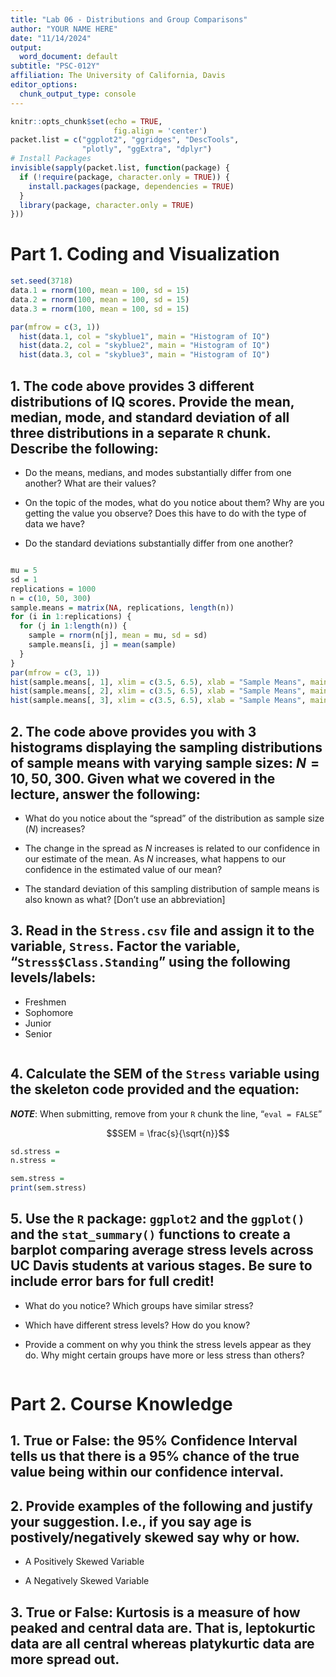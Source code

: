 ---
title: "Lab 06 - Distributions and Group Comparisons"
author: "YOUR NAME HERE"
date: "11/14/2024"
output:
  word_document: default
subtitle: "PSC-012Y"
affiliation: The University of California, Davis
editor_options:
  chunk_output_type: console
---

```{r setup, include=FALSE}
knitr::opts_chunk$set(echo = TRUE,
                       fig.align = 'center')
packet.list = c("ggplot2", "ggridges", "DescTools", 
                "plotly", "ggExtra", "dplyr")
# Install Packages
invisible(sapply(packet.list, function(package) {
  if (!require(package, character.only = TRUE)) {
    install.packages(package, dependencies = TRUE)
  }
  library(package, character.only = TRUE)
}))
```


# Part 1. Coding and Visualization

```{r echo = FALSE, fig.width = 5, fig.height = 8, fig.align = "center"}
set.seed(3718)
data.1 = rnorm(100, mean = 100, sd = 15)
data.2 = rnorm(100, mean = 100, sd = 15)
data.3 = rnorm(100, mean = 100, sd = 15)

par(mfrow = c(3, 1))
  hist(data.1, col = "skyblue1", main = "Histogram of IQ")
  hist(data.2, col = "skyblue2", main = "Histogram of IQ")
  hist(data.3, col = "skyblue3", main = "Histogram of IQ")
```

## 1. The code above provides 3 different distributions of IQ scores. Provide the mean, median, mode, and standard deviation of **all three distributions** in a **separate** `R` chunk. Describe the following:

- Do the means, medians, and modes substantially differ from one another? What are their values?

> 


- On the topic of the modes, what do you notice about them? Why are you getting the value you observe? Does this have to do with the type of data we have?

> 


- Do the standard deviations substantially differ from one another?

> 


```{r}


```


```{r echo = FALSE, fig.width = 5, fig.height = 8, fig.align = "center"}
mu = 5
sd = 1
replications = 1000
n = c(10, 50, 300)
sample.means = matrix(NA, replications, length(n))
for (i in 1:replications) {
  for (j in 1:length(n)) {
    sample = rnorm(n[j], mean = mu, sd = sd)
    sample.means[i, j] = mean(sample)
  }
}
par(mfrow = c(3, 1))
hist(sample.means[, 1], xlim = c(3.5, 6.5), xlab = "Sample Means", main = "Histogram of Sample Means with N = 10")
hist(sample.means[, 2], xlim = c(3.5, 6.5), xlab = "Sample Means", main = "Histogram of Sample Means with N = 50")
hist(sample.means[, 3], xlim = c(3.5, 6.5), xlab = "Sample Means", main = "Histogram of Sample Means with N = 300")
```


## 2. The code above provides you with 3 histograms displaying the sampling distributions of sample means with varying sample sizes: $N = 10, 50, 300$. Given what we covered in the lecture, answer the following: 

- What do you notice about the "spread" of the distribution as sample size ($N$) increases?

>


- The change in the spread as $N$ increases is related to our confidence in our estimate of the mean. As $N$ increases, what happens to our confidence in the estimated value of our mean?

> 


- The standard deviation of this sampling distribution of sample means is also known as what? [Don't use an abbreviation]

> 


## 3. Read in the `Stress.csv` file and assign it to the variable, `Stress`. Factor the variable, "`Stress$Class.Standing`" using the following levels/labels:

- Freshmen
- Sophomore
- Junior
- Senior

```{r}


```

## 4. Calculate the SEM of the `Stress` variable using the skeleton code provided and the equation: 

***NOTE***: When submitting, remove from your `R` chunk the line, "`eval = FALSE`"

$$SEM = \frac{s}{\sqrt{n}}$$

```{r, eval = FALSE}
sd.stress = 
n.stress = 

sem.stress = 
print(sem.stress)
```


## 5. Use the `R` package: `ggplot2` and the `ggplot()` and the `stat_summary()` functions to create a barplot comparing average stress levels across UC Davis students at various stages. Be sure to include error bars for full credit!

- What do you notice? Which groups have similar stress? 

> 


- Which have different stress levels? How do you know?

> 


- Provide a comment on why you think the stress levels appear as they do. Why might certain groups have more or less stress than others?

> 


```{r}



```

# Part 2. Course Knowledge

## 1. True or False: the $95\%$ Confidence Interval tells us that there is a $95\%$ chance of the true value being within our confidence interval. 

> 

## 2. Provide examples of the following and justify your suggestion. I.e., if you say age is postively/negatively skewed say why or how. 

- A Positively Skewed Variable

> 

- A Negatively Skewed Variable

> 


## 3. True or False: Kurtosis is a measure of how peaked and central data are. That is, leptokurtic data are all central whereas platykurtic data are more spread out.

> 







